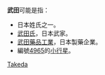 '''武田'''可能是指：

*日本姓氏之一。
*[[武田氏|武田氏]]，日本武家。
*[[武田藥品工業|武田藥品工業]]，日本製藥企業。
*編號[[小行星4965|4965]]的[[小行星|小行星]]。

{{disambig|W|Cat=二字人名消歧义}}
[[Category:日本姓氏|Takeda]]